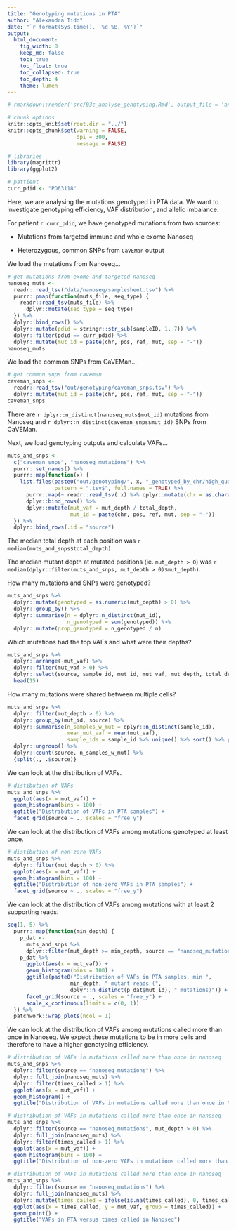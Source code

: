 ```yaml
---
title: "Genotyping mutations in PTA"
author: "Alexandra Tidd"
date: "`r format(Sys.time(), '%d %B, %Y')`"
output:
  html_document:
    fig_width: 8
    keep_md: false
    toc: true
    toc_float: true
    toc_collapsed: true
    toc_depth: 4
    theme: lumen
---
```


```r
# rmarkdown::render('src/03c_analyse_genotyping.Rmd', output_file = 'analyse_genotyping.html', output_dir = 'out/genotyping/')

# chunk options
knitr::opts_knit$set(root.dir = "../")
knitr::opts_chunk$set(warning = FALSE,
                      dpi = 300,
                      message = FALSE)

# libraries
library(magrittr)
library(ggplot2)

# pattient
curr_pdid <- "PD63118"
```

Here, we are analysing the mutations genotyped in PTA data. We want to 
investigate genotyping efficiency, VAF distribution, and allelic imbalance.

For patient `r curr_pdid`, we have genotyped mutations from two sources:

- Mutations from targeted immune and whole exome Nanoseq

- Heterozygous, common SNPs from `CaVEMan` output

We load the mutations from Nanoseq...

```r
# get mutations from exome and targeted nanoseq
nanoseq_muts <-
  readr::read_tsv("data/nanoseq/samplesheet.tsv") %>%
  purrr::pmap(function(muts_file, seq_type) {
    readr::read_tsv(muts_file) %>%
      dplyr::mutate(seq_type = seq_type)
  }) %>%
  dplyr::bind_rows() %>%
  dplyr::mutate(pdid = stringr::str_sub(sampleID, 1, 7)) %>%
  dplyr::filter(pdid == curr_pdid) %>%
  dplyr::mutate(mut_id = paste(chr, pos, ref, mut, sep = "-"))
nanoseq_muts
```

We load the common SNPs from CaVEMan...

```r
# get common snps from caveman
caveman_snps <-
  readr::read_tsv("out/genotyping/caveman_snps.tsv") %>%
  dplyr::mutate(mut_id = paste(chr, pos, ref, mut, sep = "-"))
caveman_snps
```

There are `r dplyr::n_distinct(nanoseq_muts$mut_id)` mutations from Nanoseq 
and `r dplyr::n_distinct(caveman_snps$mut_id)` SNPs from CaVEMan.

Next, we load genotyping outputs and calculate VAFs...

```r
muts_and_snps <-
  c("caveman_snps", "nanoseq_mutations") %>%
  purrr::set_names() %>%
  purrr::map(function(x) {
    list.files(paste0("out/genotyping/", x, "_genotyped_by_chr/high_qual/"),
               pattern = ".tsv$", full.names = TRUE) %>%
      purrr::map(~ readr::read_tsv(.x) %>% dplyr::mutate(chr = as.character(chr))) %>%
      dplyr::bind_rows() %>%
      dplyr::mutate(mut_vaf = mut_depth / total_depth,
                    mut_id = paste(chr, pos, ref, mut, sep = "-")) 
  }) %>%
  dplyr::bind_rows(.id = "source")
```

The median total depth at each position was
`r median(muts_and_snps$total_depth)`.

The median mutant depth at mutated positions (ie. `mut_depth > 0`) was
`r median(dplyr::filter(muts_and_snps, mut_depth > 0)$mut_depth)`.

How many mutations and SNPs were genotyped?

```r
muts_and_snps %>%
  dplyr::mutate(genotyped = as.numeric(mut_depth) > 0) %>%
  dplyr::group_by() %>%
  dplyr::summarise(n = dplyr::n_distinct(mut_id),
                   n_genotyped = sum(genotyped)) %>%
  dplyr::mutate(prop_genotyped = n_genotyped / n)
```

Which mutations had the top VAFs and what were their depths?

```r
muts_and_snps %>%
  dplyr::arrange(-mut_vaf) %>%
  dplyr::filter(mut_vaf > 0) %>%
  dplyr::select(source, sample_id, mut_id, mut_vaf, mut_depth, total_depth) %>%
  head(15)
```

How many mutations were shared between multiple cells?

```r
muts_and_snps %>%
  dplyr::filter(mut_depth > 0) %>%
  dplyr::group_by(mut_id, source) %>%
  dplyr::summarise(n_samples_w_mut = dplyr::n_distinct(sample_id),
                   mean_mut_vaf = mean(mut_vaf),
                   sample_ids = sample_id %>% unique() %>% sort() %>% paste(collapse = ",")) %>%
  dplyr::ungroup() %>%
  dplyr::count(source, n_samples_w_mut) %>%
  {split(., .$source)}
```

We can look at the distribution of VAFs.

```r
# distibution of VAFs
muts_and_snps %>%
  ggplot(aes(x = mut_vaf)) +
  geom_histogram(bins = 100) +
  ggtitle("Distribution of VAFs in PTA samples") +
  facet_grid(source ~ ., scales = "free_y")
```

We can look at the distribution of VAFs among mutations genotyped at least once.

```r
# distibution of non-zero VAFs
muts_and_snps %>%
  dplyr::filter(mut_depth > 0) %>%
  ggplot(aes(x = mut_vaf)) +
  geom_histogram(bins = 100) +
  ggtitle("Distribution of non-zero VAFs in PTA samples") +
  facet_grid(source ~ ., scales = "free_y")
```

We can look at the distribution of VAFs among mutations with at least 2 
supporting reads.

```r
seq(1, 5) %>%
  purrr::map(function(min_depth) {
    p_dat <-
      muts_and_snps %>%
      dplyr::filter(mut_depth >= min_depth, source == "nanoseq_mutations")
    p_dat %>%
      ggplot(aes(x = mut_vaf)) +
      geom_histogram(bins = 100) +
      ggtitle(paste0("Distribution of VAFs in PTA samples, min ",
                    min_depth, " mutant reads (",
                    dplyr::n_distinct(p_dat$mut_id), " mutations)")) +
      facet_grid(source ~ ., scales = "free_y") +
      scale_x_continuous(limits = c(0, 1))
  }) %>%
  patchwork::wrap_plots(ncol = 1)
```

We can look at the distribution of VAFs among mutations called more than once in 
Nanoseq. We expect these mutations to be in more cells and therefore to have
a higher genotyping efficiency.

```r
# distribution of VAFs in mutations called more than once in nanoseq
muts_and_snps %>%
  dplyr::filter(source == "nanoseq_mutations") %>%
  dplyr::full_join(nanoseq_muts) %>%
  dplyr::filter(times_called > 1) %>%
  ggplot(aes(x = mut_vaf)) +
  geom_histogram() +
  ggtitle("Distribution of VAFs in mutations called more than once in Nanoseq")
```

```r
# distribution of VAFs in mutations called more than once in nanoseq
muts_and_snps %>%
  dplyr::filter(source == "nanoseq_mutations", mut_depth > 0) %>%
  dplyr::full_join(nanoseq_muts) %>%
  dplyr::filter(times_called > 1) %>%
  ggplot(aes(x = mut_vaf)) +
  geom_histogram(bins = 100) +
  ggtitle("Distribution of non-zero VAFs in mutations called more than once in Nanoseq")
```

```r
# distribution of VAFs in mutations called more than once in nanoseq
muts_and_snps %>%
  dplyr::filter(source == "nanoseq_mutations") %>%
  dplyr::full_join(nanoseq_muts) %>%
  dplyr::mutate(times_called = ifelse(is.na(times_called), 0, times_called)) %>%
  ggplot(aes(x = times_called, y = mut_vaf, group = times_called)) +
  geom_point() +
  ggtitle("VAFs in PTA versus times called in Nanoseq")
```

